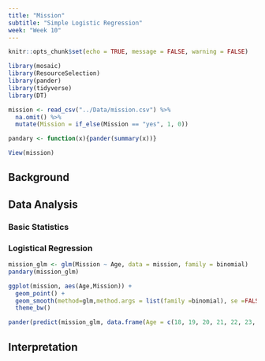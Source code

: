 ```yaml
---
title: "Mission"
subtitle: "Simple Logistic Regression"
week: "Week 10"
---
```


<!-- Find some data of interest to you that can be analyzed with a logistic regression. Complete your Logistic Regression Analysis using this file. 

Hint, run the command 

> data() 

in your Console to see available datasets in R that you could use for this Analysis. You are also welcome to collect data yourself, or find other available datasets online for this Analysis. Just be careful to not use anyone else's "analysis" for this Analysis. Also, no conducting surveys unless you have IRB approval to do so.
Excel Command: =IF(B#="yes", 1, 0)

-->


```r
knitr::opts_chunk$set(echo = TRUE, message = FALSE, warning = FALSE)
```

```r
library(mosaic)
library(ResourceSelection) 
library(pander)
library(tidyverse)
library(DT) 

mission <- read_csv("../Data/mission.csv") %>% 
  na.omit() %>% 
  mutate(Mission = if_else(Mission == "yes", 1, 0))

pandary <- function(x){pander(summary(x))}
```

```r
View(mission)
```

## Background

## Data Analysis {.tabset .tabset-fade}

### Basic Statistics

### Logistical Regression

```r
mission_glm <- glm(Mission ~ Age, data = mission, family = binomial)
pandary(mission_glm)
```

```r
ggplot(mission, aes(Age,Mission)) +
  geom_point() +
  geom_smooth(method=glm,method.args = list(family =binomial), se =FALSE) +
  theme_bw()
```

```r
pander(predict(mission_glm, data.frame(Age = c(18, 19, 20, 21, 22, 23, 24, 25)), type = "response"))
```

## Interpretation
